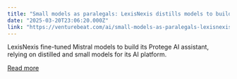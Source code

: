 ```yaml
---
title: "Small models as paralegals: LexisNexis distills models to build AI assistant"
date: "2025-03-20T23:06:20.000Z"
link: "https://venturebeat.com/ai/small-models-as-paralegals-lexisnexis-distills-models-to-build-ai-assistant/"
---
```


LexisNexis fine-tuned Mistral models to build its Protege AI assistant, relying on distilled and small models for its AI platform.

[Read more](https://venturebeat.com/ai/small-models-as-paralegals-lexisnexis-distills-models-to-build-ai-assistant/)
